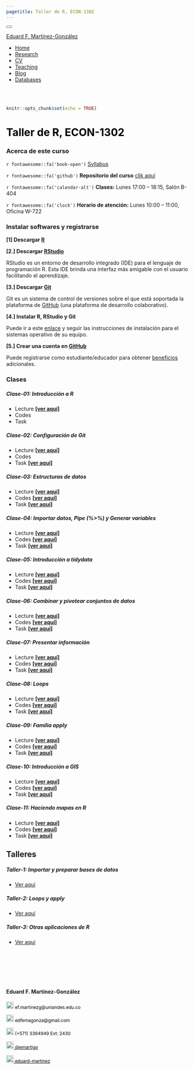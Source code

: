 ```yaml
---
pagetitle: Taller de R, ECON-1302
---
```


<!--- Inicio Emcabezado --->
<html>
<head>
<meta charset="utf-8" />
<meta name="generator" content="pandoc" />
<meta http-equiv="X-UA-Compatible" content="IE=EDGE" />
<title>Eduard F. Martínez-González</title>
<script src="site_libs/jquery-1.11.3/jquery.min.js"></script>
<meta name="viewport" content="width=device-width, initial-scale=1" />
<link href="site_libs/bootstrap-3.3.5/css/cerulean.min.css" rel="stylesheet" />
<script src="site_libs/bootstrap-3.3.5/js/bootstrap.min.js"></script>
<script src="site_libs/bootstrap-3.3.5/shim/html5shiv.min.js"></script>
<script src="site_libs/bootstrap-3.3.5/shim/respond.min.js"></script>
<script src="site_libs/navigation-1.1/tabsets.js"></script>
<script src="site_libs/accessible-code-block-0.0.1/empty-anchor.js"></script>
<link href="site_libs/font-awesome-5.1.0/css/all.css" rel="stylesheet" />
<link href="site_libs/font-awesome-5.1.0/css/v4-shims.css" rel="stylesheet" />
</head>
<body>
<div class="container-fluid main-container">
<div class="navbar navbar-inverse  navbar-fixed-top" role="navigation">
<div class="container">
<div class="navbar-header">
<button type="button" class="navbar-toggle collapsed" data-toggle="collapse" data-target="#navbar">
<span class="icon-bar"></span>
<span class="icon-bar"></span>
<span class="icon-bar"></span>
</button>

<a class="navbar-brand" href="https://eduard-martinez.github.io/index.html">Eduard F. Martínez-González</a>
</div> <div id="navbar" class="navbar-collapse collapse">
<ul class="nav navbar-nav"> </ul> <ul class="nav navbar-nav navbar-right">

<li><a href="https://eduard-martinez.github.io/index.html"><span class="fa fa-home"></span>Home</a></li>

<li><a href="https://eduard-martinez.github.io/research.html">Research</a></li>

<li><a href="https://eduard-martinez.github.io/cv/C_Eduard_F_Martinez_G.pdf">CV</a></li>

<li><a href="https://eduard-martinez.github.io/teaching.html">Teaching</a></li>

<li><a href="https://eduard-martinez.github.io/blog.html">Blog</a></li>

<li><a href="https://eduard-martinez.github.io/databases.html">Databases</a></li>

</div><!--/.nav-collapse -->
</div><!--/.container -->
</div><!--/.navbar -->
<div class="fluid-row" id="header">
<!--- Fin Emcabezado --->


<!--------------------------------- El codigo inicia aca --------------------------------->

<br> </br>

<!------------- Panel de la izquierda ------------->
<div class="col-sm-9">

```r
knitr::opts_chunk$set(echo = TRUE)
```

<!--- Tirulo --->
<h1 style="color:black;">Taller de R, ECON-1302 </h1>

### Acerca de este curso

`r fontawesome::fa('book-open')` [Syllabus](https://eduard-martinez.github.io/teaching/r_uniandes/2022-01/ECON_1302_01_Eduard_Martinez.pdf)

`r fontawesome::fa('github')` **Repositorio del curso** [clik aquí](https://github.com/taller-R-202201)

`r fontawesome::fa('calendar-alt')` **Clases:** Lunes 17:00 – 18:15, Salón B-404

`r fontawesome::fa('clock')` **Horario de atención:** Lunes 10:00 – 11:00, Oficina W-722

### Instalar softwares y registrarse

**[1] Descargar [R](https://cran.r-project.org/)**

**[2.] Descargar [RStudio](https://www.rstudio.com/products/rstudio/download/preview/)**

RStudio es un entorno de desarrollo integrado (IDE) para el lenguaje de programación R. Esta IDE brinda una interfaz más amigable con el usuario facilitando el aprendizaje.

**[3.] Descargar [Git](https://git-scm.com/downloads)**

Git es un sistema de control de versiones sobre el que está soportada la plataforma de [GitHub](https://github.com) (una plataforma de desarrollo colaborativo).
  
**[4.] Instalar R, RStudio y Git**

Puede ir a este [enlace](https://lectures-blog.gitlab.io/R-initial-setup/#/antes-de-iniciar-el-curso) y seguir las instrucciones de instalación para el sistemas operativo de su equipo.

**[5.] Crear una cuenta en [GitHub](https://github.com)**

Puede registrarse como estudiante/educador para obtener [beneficios](https://education.github.com/benefits) adicionales.

### Clases

##### Clase-01: **Introducción a R**

* Lecture **[[ver aquí]](https://lectures-r.gitlab.io/202201/lecture-6)** 
* Codes
* Task

##### Clase-02: **Configuración de Git**

* Lecture **[[ver aquí]](https://lectures-r.gitlab.io/202201/lecture-2)** 
* Codes
* Task **[[ver aquí]](https://lectures-r.gitlab.io/task_202202/task-clase-02/)**

##### Clase-03: **Estructuras de datos**

* Lecture **[[ver aquí]](https://lectures-r.gitlab.io/202201/lecture-3)** 
* Codes **[[ver aquí]](https://github.com/taller-R-202201/class-03)**
* Task **[[ver aquí]](https://lectures-r.gitlab.io/task_202202/task-clase-03/)**

##### Clase-04: **Importar datos, Pipe (%>%) y Generar variables**

* Lecture **[[ver aquí]](https://lectures-r.gitlab.io/202201/lecture-4)** 
* Codes **[[ver aquí]](https://github.com/taller-R-202201/class-04)**
* Task **[[ver aquí]](https://lectures-r.gitlab.io/task_202202/task-clase-04/)**

##### Clase-05: **Introducción a tidydata **

* Lecture **[[ver aquí]](https://lectures-r.gitlab.io/202201/lecture-5)** 
* Codes **[[ver aquí]](https://github.com/taller-R-202201/class-05)**
* Task **[[ver aquí]](https://lectures-r.gitlab.io/task_202202/task-clase-05/)**

##### Clase-06: **Combinar y pivotear conjuntos de datos**

* Lecture **[[ver aquí]](https://lectures-r.gitlab.io/202201/lecture-6)** 
* Codes **[[ver aquí]](https://github.com/taller-R-202201/class-06)**
* Task **[[ver aquí]](https://lectures-r.gitlab.io/task_202202/task-clase-06/)**

##### Clase-07: **Presentar información**

* Lecture **[[ver aquí]](https://lectures-r.gitlab.io/202201/lecture-7)** 
* Codes **[[ver aquí]](https://github.com/taller-R-202201/class-07)**
* Task **[[ver aquí]](https://lectures-r.gitlab.io/task_202202/task-clase-07/)**

##### Clase-08: **Loops**

* Lecture **[[ver aquí]](https://lectures-r.gitlab.io/202201/lecture-8)** 
* Codes **[[ver aquí]](https://github.com/taller-R-202201/class-08)**
* Task **[[ver aquí]](https://lectures-r.gitlab.io/task_202202/task-clase-08/)**

##### Clase-09: **Familia apply**

* Lecture **[[ver aquí]](https://lectures-r.gitlab.io/202201/lecture-9)** 
* Codes **[[ver aquí]](https://github.com/taller-R-202201/class-09)**
* Task **[[ver aquí]](https://lectures-r.gitlab.io/task_202202/task-clase-09/)**

##### Clase-10: **Introducción a GIS**

* Lecture **[[ver aquí]](https://lectures-r.gitlab.io/202201/lecture-10)** 
* Codes **[[ver aquí]](https://github.com/taller-R-202201/class-10)**
* Task **[[ver aquí]](https://lectures-r.gitlab.io/task_202202/task-clase-10/)**

##### Clase-11: **Haciendo mapas en R**

* Lecture **[[ver aquí]](https://lectures-r.gitlab.io/202201/lecture-11)** 
* Codes **[[ver aquí]](https://github.com/taller-R-202201/class-11)**
* Task **[[ver aquí]](https://lectures-r.gitlab.io/task_202202/task-clase-11/)**

## Talleres

##### Taller-1: **Importar y preparar bases de datos**

* [Ver aquí](https://github.com/taller-R-202201/task-1)

##### Taller-2: **Loops y apply**

* [Ver aquí](https://github.com/taller-R-202201/task-2)

##### Taller-3: **Otras aplicaciones de R**

* [Ver aquí](https://github.com/taller-R-202201/task-3)

<br>  </br> <!--- Agrega lineas en blanco --->

<br>  </br> <!--- Agrega lineas en blanco --->

</div>

<!------------- Panel de la derecha ------------->
<div class="col-sm-3">

#### Eduard F. Martínez-González
 
<!-- Correo -->
<p style="color:black;font-size:12px;"><img alt="Qries" src="images/correo.png" width=20" height="20"> ef.martinezg@uniandes.edu.co </img></p>

<!-- Correo -->
<p style="color:black;font-size:12px;"><img alt="Qries" src="images/correo.png" width=20" height="20"> edfemagonza@gmail.com </img></p>

<!-- Tel -->
<p style="color:black;font-size:12px;"><img alt="Qries" src="images/tel.png" width=20" height="20"> (+571) 3394949 Ext: 2430</img></p>

<!-- Twitter -->
 <a href="https://twitter.com/emartigo" style="color:black;font-size:12px;"> <img alt="Qries" src="images/twitter.jpg" width=20" height="20">  @emartigo</a> 

<!-- GitHub -->
<a href="https://github.com/eduard-martinez" style="color:black;font-size:12px;"> <img alt="Qries" src="images/github.png" width=20" height="20">  eduard-martinez</a>

</div>
<!------------- Panel de la derecha ------------->





<!--------------------------------- El codigo finaliza aca --------------------------------->





</div>
<script>
// add bootstrap table styles to pandoc tables
function bootstrapStylePandocTables() {
$('tr.header').parent('thead').parent('table').addClass('table table-condensed');
}
$(document).ready(function () {
bootstrapStylePandocTables();
});
</script>
<!-- tabsets -->
<script>
$(document).ready(function () {
window.buildTabsets("TOC");
});
$(document).ready(function () {
$('.tabset-dropdown > .nav-tabs > li').click(function () {
$(this).parent().toggleClass('nav-tabs-open')
});
});
</script>
<!-- code folding -->
<!-- dynamically load mathjax for compatibility with self-contained -->
<script>
(function () {
var script = document.createElement("script");
script.type = "text/javascript";
script.src  = "http://example.com/MathJax.js";
document.getElementsByTagName("head")[0].appendChild(script);
})();
</script>
</body>
</html>

